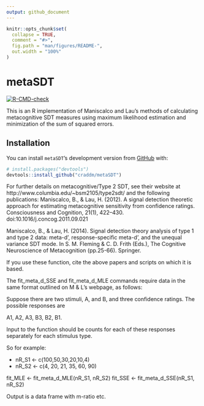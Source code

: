 ```yaml
---
output: github_document
---
```


<!-- README.md is generated from README.Rmd. Please edit that file -->

```r
knitr::opts_chunk$set(
  collapse = TRUE,
  comment = "#>",
  fig.path = "man/figures/README-",
  out.width = "100%"
)
```

# metaSDT

<!-- badges: start -->
[![R-CMD-check](https://github.com/craddm/metaSDT/workflows/R-CMD-check/badge.svg)](https://github.com/craddm/metaSDT/actions)
<!-- badges: end -->

This is an R implementation of Maniscalco and Lau's methods of calculating metacognitive SDT measures using maximum likelihood estimation and minimization of the sum of squared errors.

## Installation


You can install `metaSDT`'s development version from [GitHub](https://github.com/) with:

``` r
# install.packages("devtools")
devtools::install_github("craddm/metaSDT")
```

For further details on metacognitive/Type 2 SDT, see their website at http://www.columbia.edu/~bsm2105/type2sdt/ and the following publications:
Maniscalco, B., & Lau, H. (2012). A signal detection theoretic approach for estimating metacognitive sensitivity from confidence ratings. Consciousness and Cognition, 21(1), 422–430. doi:10.1016/j.concog.2011.09.021

Maniscalco, B., & Lau, H. (2014). Signal detection theory analysis of type 1 and type 2 data: meta-d’, response-specific meta-d’, and the unequal variance SDT mode. In S. M. Fleming & C. D. Frith (Eds.), The Cognitive Neuroscience of Metacognition (pp.25-66). Springer.

If you use these function, cite the above papers and scripts on which it is based.

The fit_meta_d_SSE and fit_meta_d_MLE commands require data in the same format outlined on M & L's webpage, as follows:

Suppose there are two stimuli, A, and B, and three confidence ratings. The possible responses are

A1, A2, A3, B3, B2, B1.

Input to the function should be counts for each of these responses separately for each stimulus type.

So for example:

* nR_S1 <- c(100,50,30,20,10,4)
* nR_S2 <- c(4, 20, 21, 35, 60, 90)

fit_MLE <- fit_meta_d_MLE(nR_S1, nR_S2)
fit_SSE <- fit_meta_d_SSE(nR_S1, nR_S2)

Output is a data frame with m-ratio etc.
